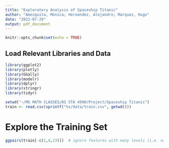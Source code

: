 ---
title: "Exploratory Analysis of Spaceship Titanic"
author: "Amezquita, Monica; Hernandez, Alejandro; Marquez, Hugo"
date: "2022-07-29"
output: pdf_document
---

```{r setup, include=FALSE}
knitr::opts_chunk$set(echo = TRUE)
```

## Load Relevant Libraries and Data

```{r echo=FALSE}
library(ggplot2)
library(plotly)
library(GGally)
library(modelr)
library(dplyr)
library(stringr)
library(tidyr)
```

```{r}
setwd("~/MS MATH CLASSES/DS STA 4990/Project/Spaceship Titanic")
train <- read.csv(sprintf("%s/data/train.csv", getwd()))
```

# Explore the Training Set

```{r}
ggpairs(train[-c(1,4,13)])  # ignore features with many levels (i.e. names)
```
